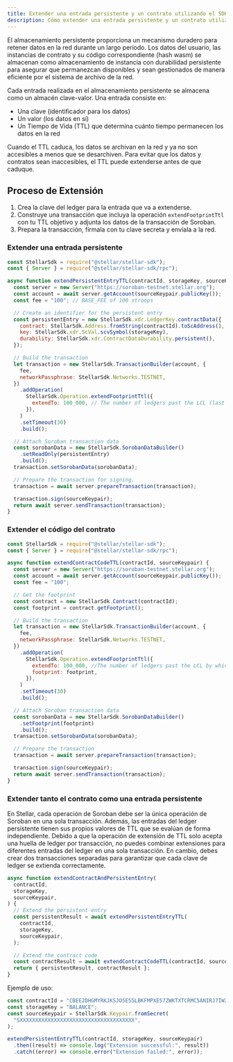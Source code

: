 ```yaml
---
title: Extender una entrada persistente y un contrato utilizando el SDK de JavaScript
description: Cómo extender una entrada persistente y un contrato utilizando el SDK de JavaScript
---
```


El almacenamiento persistente proporciona un mecanismo duradero para retener datos en la red durante un largo período. Los datos del usuario, las instancias de contrato y su código correspondiente (hash wasm) se almacenan como almacenamiento de instancia con durabilidad persistente para asegurar que permanezcan disponibles y sean gestionados de manera eficiente por el sistema de archivo de la red.

Cada entrada realizada en el almacenamiento persistente se almacena como un almacén clave-valor. Una entrada consiste en:

- Una clave (identificador para los datos)
- Un valor (los datos en sí)
- Un Tiempo de Vida (TTL) que determina cuánto tiempo permanecen los datos en la red

Cuando el TTL caduca, los datos se archivan en la red y ya no son accesibles a menos que se desarchiven. Para evitar que los datos y contratos sean inaccesibles, el TTL puede extenderse antes de que caduque.

## Proceso de Extensión

1. Crea la clave del ledger para la entrada que va a extenderse.
2. Construye una transacción que incluya la operación `extendFootprintTtl` con tu TTL objetivo y adjunta los datos de la transacción de Soroban.
3. Prepara la transacción, fírmala con tu clave secreta y envíala a la red.

### Extender una entrada persistente

```javascript
const StellarSdk = require("@stellar/stellar-sdk");
const { Server } = require("@stellar/stellar-sdk/rpc");

async function extendPersistentEntryTTL(contractId, storageKey, sourceKeypair) {
  const server = new Server("https://soroban-testnet.stellar.org");
  const account = await server.getAccount(sourceKeypair.publicKey());
  const fee = "100"; // BASE_FEE of 100 stroops

  // Create an identifier for the persistent entry
  const persistentEntry = new StellarSdk.xdr.LedgerKey.contractData({
    contract: StellarSdk.Address.fromString(contractId).toScAddress(),
    key: StellarSdk.xdr.ScVal.scvSymbol(storageKey),
    durability: StellarSdk.xdr.ContractDataDurability.persistent(),
  });

  // Build the transaction
  let transaction = new StellarSdk.TransactionBuilder(account, {
    fee,
    networkPassphrase: StellarSdk.Networks.TESTNET,
  })
    .addOperation(
      StellarSdk.Operation.extendFootprintTtl({
        extendTo: 100_000, // The number of ledgers past the LCL (last closed ledger) by which to extend. Roughly 5 days
      }),
    )
    .setTimeout(30)
    .build();

  // Attach Soroban transaction data
  const sorobanData = new StellarSdk.SorobanDataBuilder()
    .setReadOnly(persistentEntry)
    .build();
  transaction.setSorobanData(sorobanData);

  // Prepare the transaction for signing.
  transaction = await server.prepareTransaction(transaction);

  transaction.sign(sourceKeypair);
  return await server.sendTransaction(transaction);
}
```

### Extender el código del contrato

```javascript
const StellarSdk = require("@stellar/stellar-sdk");
const { Server } = require("@stellar/stellar-sdk/rpc");

async function extendContractCodeTTL(contractId, sourceKeypair) {
  const server = new Server("https://soroban-testnet.stellar.org");
  const account = await server.getAccount(sourceKeypair.publicKey());
  const fee = "100";

  // Get the footprint
  const contract = new StellarSdk.Contract(contractId);
  const footprint = contract.getFootprint();

  // Build the transaction
  let transaction = new StellarSdk.TransactionBuilder(account, {
    fee,
    networkPassphrase: StellarSdk.Networks.TESTNET,
  })
    .addOperation(
      StellarSdk.Operation.extendFootprintTtl({
        extendTo: 100_000, //The number of ledgers past the LCL by which to extend
        footprint: footprint,
      }),
    )
    .setTimeout(30)
    .build();

  // Attach Soroban transaction data
  const sorobanData = new StellarSdk.SorobanDataBuilder()
    .setFootprint(footprint)
    .build();
  transaction.setSorobanData(sorobanData);

  // Prepare the transaction
  transaction = await server.prepareTransaction(transaction);

  transaction.sign(sourceKeypair);
  return await server.sendTransaction(transaction);
}
```

### Extender tanto el contrato como una entrada persistente

En Stellar, cada operación de Soroban debe ser la única operación de Soroban en una sola transacción. Además, las entradas del ledger persistente tienen sus propios valores de TTL que se evalúan de forma independiente. Debido a que la operación de extensión de TTL solo acepta una huella de ledger por transacción, no puedes combinar extensiones para diferentes entradas del ledger en una sola transacción. En cambio, debes crear dos transacciones separadas para garantizar que cada clave de ledger se extienda correctamente.

```javascript
async function extendContractAndPersistentEntry(
  contractId,
  storageKey,
  sourceKeypair,
) {
  // Extend the persistent entry
  const persistentResult = await extendPersistentEntryTTL(
    contractId,
    storageKey,
    sourceKeypair,
  );

  // Extend the contract code
  const contractResult = await extendContractCodeTTL(contractId, sourceKeypair);
  return { persistentResult, contractResult };
}
```

Ejemplo de uso:

```javascript
const contractId = "CBEE2DHGMYRKJKSJO5E55LBKFMPXE57ZWKTXTCRMC5ANIRJ7IW2Y2WVE";
const storageKey = "BALANCE";
const sourceKeypair = StellarSdk.Keypair.fromSecret(
  "SXXXXXXXXXXXXXXXXXXXXXXXXXXXXXXXXXXXXX",
);

extendPersistentEntryTTL(contractId, storageKey, sourceKeypair)
  .then((result) => console.log("Extension successful:", result))
  .catch((error) => console.error("Extension failed:", error));
```
